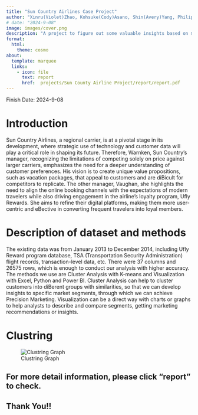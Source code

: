 ```yaml
---
title: "Sun Country Airlines Case Project"
author: "Xinru(Violet)Zhao, Kohsuke(Cody)Asano, Shin(Avery)Yang, Philip Tong, Pratiksha Gund"
# date: "2024-9-08"
image: images/cover.png
description: "A project to figure out some valuable insights based on marketing segmentation using K-means methods and visualization tools"
format:
  html:
    theme: cosmo
about:
  template: marquee
  links:
    - icon: file
      text: report
      href:  projects/Sun County Airline Project/report/report.pdf
---
```

Finish Date: 2024-9-08

# Introduction

Sun Country Airlines, a regional carrier, is at a pivotal stage in its development, where strategic use of technology and customer data will play a critical role in shaping its future. Therefore, Warnken, Sun Country's manager, recognizing the limitations of competing solely on price against larger carriers, emphasizes the need for a deeper understanding of customer preferences. His vision is to create unique value propositions, such as vacation packages, that appeal to customers and are diBicult for competitors to replicate. The other manager, Vaughan, she highlights the need to align the online booking channels with the expectations of modern travelers while also driving engagement in the airline’s loyalty program, Ufly Rewards. She aims to refine their digital platforms, making them more user-centric and eBective in converting frequent travelers into loyal members.

# Description of dataset and methods

The existing data was from January 2013 to December 2014, including Ufly Reward program database, TSA (Transportation Security Administration) flight records, transaction-level data, etc. There were 37 columns and 26575 rows, which is enough to conduct our analysis with higher accuracy. The methods we use are Cluster Analysis with K-means and Visualization with Excel, Python and Power BI. Cluster Analysis can help to cluster customers into diBerent groups with similarities, so that we can develop insights to specific market segments, through which we can achieve Precision Marketing. Visualization can be a direct way with charts or graphs to help analysts to describe and compare segments, getting marketing recommendations or insights.

# Clustring

![Clustring Graph](images/cluster.png)

## For more detail information, please click "report" to check.

## Thank You!!
